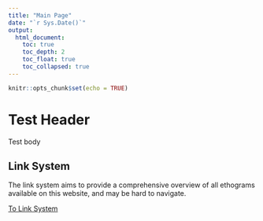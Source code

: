 ```yaml
---
title: "Main Page"
date: "`r Sys.Date()`"
output: 
  html_document:
    toc: true
    toc_depth: 2
    toc_float: true
    toc_collapsed: true
---
```


```r
knitr::opts_chunk$set(echo = TRUE)
```

# Test Header

Test body

## Link System

The link system aims to provide a comprehensive overview of all ethograms available on this website, and may be hard to navigate.

[To Link System](https://vandenbergrf.github.io/EthogramArchive/PhylogenyMenu)
